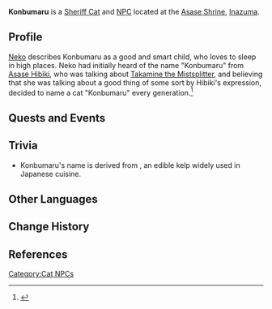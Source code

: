 {{About|the cat|the historical character nicknamed "Konbumaru"|Takamine the Mistsplitter}}
{{Character Infobox
|type             = NPC
|image            = NPC Kaiser.png
|region           = Inazuma
|affiliation      = Asase Shrine
}}
'''Konbumaru''' {{Lang|ja=昆布丸}} is a [[Sheriff Cat]] and [[NPC]] located at the [[Asase Shrine]], [[Inazuma]].
<!--
==Location==
<gallery>
NPC Location PAGENAME.png|PAGENAME's location
NPC Location PAGENAME Context.png|Additional context
</gallery>
-->
==Profile==
[[Neko]] describes Konbumaru as a good and smart child, who loves to sleep in high places. Neko had initially heard of the name "Konbumaru" from [[Asase Hibiki]], who was talking about [[Takamine the Mistsplitter]], and believing that she was talking about a good thing of some sort by Hibiki's expression, decided to name a cat "Konbumaru" every generation.<ref>{{Ref/Quest|Neko Is a Cat: The Children}}</ref>

==Quests and Events==
{{Quests and Events}}

==Trivia==
*Konbumaru's name is derived from  {{Lang|{{w|Kombu|konbu}}|ja=昆布}}, an edible kelp widely used in Japanese cuisine.

==Other Languages==
{{Other Languages|default_hidden = 1
|en      = Konbumaru
|zhs     = 昆布丸
|zhs_rm  = Kūnbùwán
|zht     = 昆布丸
|zht_rm  = Kūnbùwán
|ja      = 昆布丸
|ja_rm   = Konbumaru
|ko      = 콘부마루
|ko_rm   = Konbumaru
|es      = Konbumaru
|fr      = Konbumaru
|ru      = Конбумару
|th      = Konbumaru
|vi      = Konbumaru
|de      = Konbumaru
|id      = Konbumaru
|pt      = Konbumaru
|tr      = 
|it      = 
}}

==Change History==
{{Change History|2.1}}

==References==
{{Reflist}}

[[Category:Cat NPCs]]